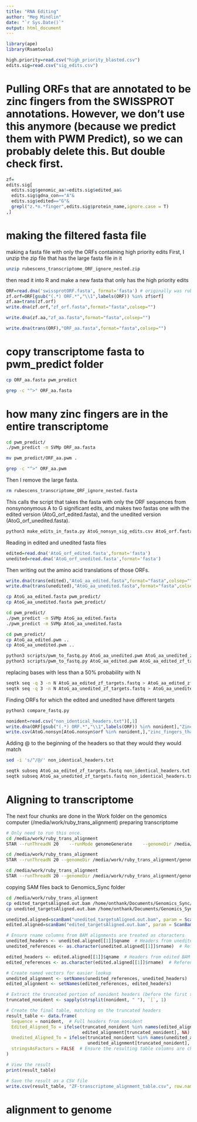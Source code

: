 ```yaml
---
title: "RNA Editing"
author: "Meg Mindlin"
date: "`r Sys.Date()`"
output: html_document
---
```


```r
library(ape)
library(Rsamtools)
```



```r
high.priority=read.csv("high_priority_blasted.csv")
edits.sig=read.csv("sig_edits.csv")
```

# Pulling ORFs that are annotated to be zinc fingers from the SWISSPROT annotations.  However, we don't use this anymore (because we predict them with PWM Predict), so we can probably delete this. But double check first.
```r
zf=
edits.sig[
  edits.sig$genomic_aa!=edits.sig$edited_aa&
  edits.sig$gdna_con=="A"&
  edits.sig$edited=="G"&
  grepl("z.*n.*finger",edits.sig$protein_name,ignore.case = T)
,]
```


# making the filtered fasta file
making a fasta file with only the ORFs containing high priority edits
First, I unzip the zip file that has the large fasta file in it
```bash
unzip rubescens_transcriptome_ORF_ignore_nested.zip
```

then read it into R and make a new fasta that only has the high priority edits
```r
ORF=read.dna('swissprotORF.fasta', format='fasta') # originally was rubescens_transcriptome_ORF_ignore_nested.fasta
zf.orf=ORF[gsub("(.*) ORF.*","\\1",labels(ORF)) %in% zf$orf]
zf.aa=trans(zf.orf)
write.dna(zf.orf,"zf_orf.fasta",format="fasta",colsep="")

write.dna(zf.aa,"zf_aa.fasta",format="fasta",colsep="")


```

```r
write.dna(trans(ORF),"ORF_aa.fasta",format="fasta",colsep="")
```


# copy transcriptome fasta to pwm_predict folder
```bash
cp ORF_aa.fasta pwm_predict
```

```bash
grep -c "^>" ORF_aa.fasta
```

# how many zinc fingers are in the entire transcriptome
```bash
cd pwm_predict/
./pwm_predict -m SVMp ORF_aa.fasta
```

```bash
mv pwm_predict/ORF_aa.pwm .
```

```bash
grep -c "^>" ORF_aa.pwm 
```



Then I remove the large fasta.
```bash
rm rubescens_transcriptome_ORF_ignore_nested.fasta
```

This calls the script that takes the fasta with only the ORF sequences from nonsynonymous A to G significant edits, and makes two fastas one with the edited version (AtoG_orf_edited.fasta), and the unedited version (AtoG_orf_unedited.fasta).
```bash
python3 make_edits_in_fasta.py AtoG_nonsyn_sig_edits.csv AtoG_orf.fasta
```

Reading in edited and unedited fasta files
```r
edited=read.dna('AtoG_orf_edited.fasta',format='fasta')
unedited=read.dna('AtoG_orf_unedited.fasta',format='fasta')
```

Then writing out the amino acid translations of those ORFs.
```r
write.dna(trans(edited),"AtoG_aa_edited.fasta",format="fasta",colsep="")
write.dna(trans(unedited),"AtoG_aa_unedited.fasta",format="fasta",colsep="")
```

```bash
cp AtoG_aa_edited.fasta pwm_predict/
cp AtoG_aa_unedited.fasta pwm_predict/
```

```bash
cd pwm_predict/
./pwm_predict -m SVMp AtoG_aa_edited.fasta
./pwm_predict -m SVMp AtoG_aa_unedited.fasta
```

```bash
cd pwm_predict/
cp AtoG_aa_edited.pwm ..
cp AtoG_aa_unedited.pwm ..
```

```bash
python3 scripts/pwm_to_fastq.py AtoG_aa_unedited.pwm AtoG_aa_unedited_zf_targets.fastq
python3 scripts/pwm_to_fastq.py AtoG_aa_edited.pwm AtoG_aa_edited_zf_targets.fastq
```

replacing bases with less than a 50% probability with N
```bash
seqtk seq -q 3 -n N AtoG_aa_edited_zf_targets.fastq > AtoG_aa_edited_zf_targets_N.fastq
seqtk seq -q 3 -n N AtoG_aa_unedited_zf_targets.fastq > AtoG_aa_unedited_zf_targets_N.fastq
```

Finding ORFs for which the edited and unedited have different targets
```bash
python3 compare_fastq.py
```

```r
nonident=read.csv("non_identical_headers.txt")[,1]
write.dna(ORF[gsub("(.*) ORF.*","\\1",labels(ORF)) %in% nonident],"Zinc_fingers_that_change.fasta",format="fasta",colsep="")
write.csv(AtoG.nonsyn[AtoG.nonsyn$orf %in% nonident,],"zinc_fingers_that_change.csv",row.names = F)
```

Adding @ to the beginning of the headers so that they would they would match
```bash
sed -i 's/^/@/' non_identical_headers.txt
```

```bash
seqtk subseq AtoG_aa_edited_zf_targets.fastq non_identical_headers.txt > nonident_targets_edited.fastq
seqtk subseq AtoG_aa_unedited_zf_targets.fastq non_identical_headers.txt > nonident_targets_unedited.fastq
```

# Aligning to transcriptome
The next four chunks are done in the Work folder on the genomics computer (/media/work/ruby_trans_alignment)
preparing transcriptome
```bash
# Only need to run this once.
cd /media/work/ruby_trans_alignment
STAR --runThreadN 20  	--runMode genomeGenerate  	--genomeDir /media/work/ruby_trans_alignment/genomeDir  	--genomeFastaFiles /media/work/ruby_trans_alignment/Trinity.fasta  	--genomeSAindexNbases 12  --limitGenomeGenerateRAM 204889114890
```


```bash
cd /media/work/ruby_trans_alignment
STAR --runThreadN 20 --genomeDir /media/work/ruby_trans_alignment/genomeDir --readFilesIn /media/work/ruby_trans_alignment/nonident_targets_edited.fastq --outFileNamePrefix edited_targets --outSAMtype BAM Unsorted --outSAMprimaryFlag OneBestScore --outSAMmultNmax 1
```

```bash
cd /media/work/ruby_trans_alignment
STAR --runThreadN 20 --genomeDir /media/work/ruby_trans_alignment/genomeDir --readFilesIn /media/work/ruby_trans_alignment/nonident_targets_unedited.fastq --outFileNamePrefix unedited_targets --outSAMtype BAM Unsorted --outSAMprimaryFlag OneBestScore --outSAMmultNmax 1
```

copying SAM files back to Genomics_Sync folder
```bash
cd /media/work/ruby_trans_alignment
cp edited_targetsAligned.out.bam /home/onthank/Documents/Genomics_Sync/Octopus_rubescens_optic_lobe_RNA_Editing/
cp unedited_targetsAligned.out.bam /home/onthank/Documents/Genomics_Sync/Octopus_rubescens_optic_lobe_RNA_Editing/
```

```r
unedited.aligned=scanBam("unedited_targetsAligned.out.bam", param = ScanBamParam(what = c("qname", "rname")))
edited.aligned=scanBam("edited_targetsAligned.out.bam", param = ScanBamParam(what = c("qname", "rname")))
```

```r
# Ensure rname columns from BAM alignments are treated as characters
unedited_headers <- unedited.aligned[[1]]$qname  # Headers from unedited BAM
unedited_references <- as.character(unedited.aligned[[1]]$rname)  # References from unedited BAM as characters

edited_headers <- edited.aligned[[1]]$qname  # Headers from edited BAM
edited_references <- as.character(edited.aligned[[1]]$rname)  # References from edited BAM as characters

# Create named vectors for easier lookup
unedited_alignment <- setNames(unedited_references, unedited_headers)
edited_alignment <- setNames(edited_references, edited_headers)

# Extract the truncated portion of nonident headers (before the first space)
truncated_nonident <- sapply(strsplit(nonident, " "), `[`, 1)

# Create the final table, matching on the truncated headers
result_table <- data.frame(
  Sequence = nonident,  # Full headers from nonident
  Edited_Aligned_To = ifelse(truncated_nonident %in% names(edited_alignment),
                             edited_alignment[truncated_nonident], NA),
  Unedited_Aligned_To = ifelse(truncated_nonident %in% names(unedited_alignment),
                               unedited_alignment[truncated_nonident], NA),
  stringsAsFactors = FALSE  # Ensure the resulting table columns are characters
)

# View the result
print(result_table)

# Save the result as a CSV file
write.csv(result_table, "ZF-transcriptome_alignment_table.csv", row.names = FALSE)

```


# alignment to genome
```r

```


